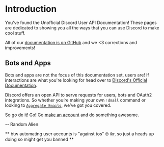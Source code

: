 # Introduction

You’ve found the Unofficial Discord User API Documentation! These pages are dedicated to showing you all the ways that you can use Discord to make cool stuff.

All of our [documentation is on GitHub](https://github.com/discord-userdoccers/discord-userdoccers) and we <3 corrections and improvements!

## Bots and Apps

Bots and apps are not the focus of this documentation set, users are! If interactions are what you're looking for head over to [Discord's Official Documentation](https://discord.com/developers/docs/intro).

Discord offers an open API to serve requests for users, bots and OAuth2 integrations. So whether you’re making your own `!dmall` command or looking to [`Aggregate Emails`](/topics/oauth2/), we’ve got you covered.

So go do it! Go! Go [make an account](/resources/auth) and do something awesome.

-- Random Alien

** btw automating user accounts is "against tos" 🙄 ikr, so just a heads up doing so might get you banned **
